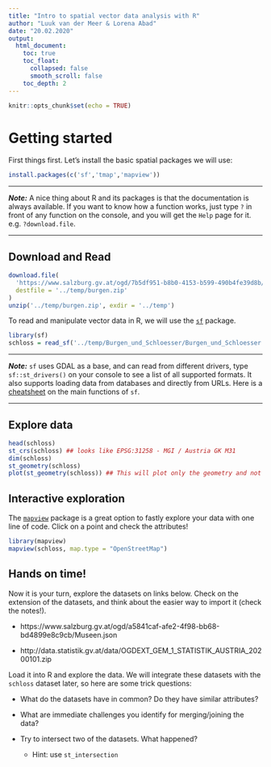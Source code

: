 ```yaml
---
title: "Intro to spatial vector data analysis with R"
author: "Luuk van der Meer & Lorena Abad"
date: "20.02.2020"
output: 
  html_document:
    toc: true
    toc_float:
      collapsed: false
      smooth_scroll: false
    toc_depth: 2 
---
```


```r
knitr::opts_chunk$set(echo = TRUE)
```

# Getting started 

First things first. Let's install the basic spatial packages we will use:

```r
install.packages(c('sf','tmap','mapview'))
```

***
**_Note:_** A nice thing about R and its packages is that the documentation is always available. If you want to know how a function works, just type `?` in front of any function on the console, and you will get the `Help` page for it. e.g. `?download.file`.

***

## Download and Read
```r
download.file(
  'https://www.salzburg.gv.at/ogd/7b5df951-b8b0-4153-b599-490b4fe39d8b/Burgen_und_Schloesser_Shapefile.zip', 
  destfile = '../temp/burgen.zip'
)
unzip('../temp/burgen.zip', exdir = '../temp')
```

To read and manipulate vector data in R, we will use the [`sf`](https://r-spatial.github.io/sf/){target="_blank"} package. 
```r
library(sf)
schloss = read_sf('../temp/Burgen_und_Schloesser/Burgen_und_Schloesser.shp')
```

***
**_Note:_** `sf` uses GDAL as a base, and can read from different drivers, type `sf::st_drivers()` on your console to see a list of all supported formats. It also supports loading data from databases and directly from URLs. Here is a [cheatsheet](https://github.com/rstudio/cheatsheets/raw/master/sf.pdf) on the main functions of `sf`.

***

## Explore data
```r
head(schloss)
st_crs(schloss) ## looks like EPSG:31258 - MGI / Austria GK M31
dim(schloss)
st_geometry(schloss)
plot(st_geometry(schloss)) ## This will plot only the geometry and not every attribute. Try also `plot(schloss)`
```

## Interactive exploration

The [`mapview`](https://r-spatial.github.io/mapview/) package is a great option to fastly explore your data with one line of code. Click on a point and check the attributes!

```r
library(mapview)
mapview(schloss, map.type = "OpenStreetMap")
```

## Hands on time!

Now it is your turn, explore the datasets on links below. Check on the extension of the datasets, and think about the easier way to import it (check the notes!). 

* https://www.salzburg.gv.at/ogd/a5841caf-afe2-4f98-bb68-bd4899e8c9cb/Museen.json

* http://data.statistik.gv.at/data/OGDEXT_GEM_1_STATISTIK_AUSTRIA_20200101.zip

Load it into R and explore the data. We will integrate these datasets with the `schloss` dataset later, so here are some trick questions:

* What do the datasets have in common? Do they have similar attributes?

* What are immediate challenges you identify for merging/joining the data?

* Try to intersect two of the datasets. What happened? 
    + Hint: use `st_intersection`
